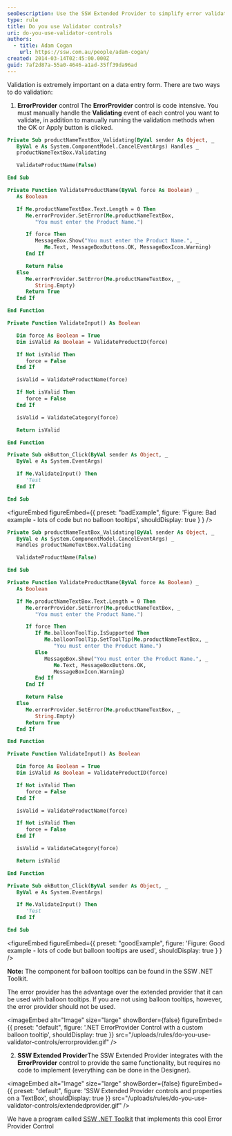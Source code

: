 ```yaml
---
seoDescription: Use the SSW Extended Provider to simplify error validation and display balloon tooltips on a data entry form.
type: rule
title: Do you use Validator controls?
uri: do-you-use-validator-controls
authors:
  - title: Adam Cogan
    url: https://ssw.com.au/people/adam-cogan/
created: 2014-03-14T02:45:00.000Z
guid: 7af2d87a-55a0-4646-a1ad-35ff39da96ad
---
```


Validation is extremely important on a data entry form. There are two ways to do validation:
1. **ErrorProvider** control
   The **ErrorProvider** control is code intensive. You must manually handle the **Validating** event of each control you want to validate, in addition to manually running the validation methods when the OK or Apply button is clicked.

```vb
Private Sub productNameTextBox_Validating(ByVal sender As Object, _
   ByVal e As System.ComponentModel.CancelEventArgs) Handles _
   productNameTextBox.Validating

   ValidateProductName(False)

End Sub

Private Function ValidateProductName(ByVal force As Boolean) _
   As Boolean

   If Me.productNameTextBox.Text.Length = 0 Then
      Me.errorProvider.SetError(Me.productNameTextBox,
         "You must enter the Product Name.")

      If force Then
         MessageBox.Show("You must enter the Product Name.", _
            Me.Text, MessageBoxButtons.OK, MessageBoxIcon.Warning)
      End If

      Return False
   Else
      Me.errorProvider.SetError(Me.productNameTextBox, _
         String.Empty)
      Return True
   End If

End Function

Private Function ValidateInput() As Boolean

   Dim force As Boolean = True
   Dim isValid As Boolean = ValidateProductID(force)

   If Not isValid Then
      force = False
   End If

   isValid = ValidateProductName(force)

   If Not isValid Then
      force = False
   End If

   isValid = ValidateCategory(force)

   Return isValid

End Function

Private Sub okButton_Click(ByVal sender As Object, _
   ByVal e As System.EventArgs)

   If Me.ValidateInput() Then
      'Test
   End If

End Sub
```

<figureEmbed figureEmbed={{
  preset: "badExample",
  figure: 'Figure: Bad example - lots of code but no balloon tooltips',
  shouldDisplay: true
} } />


```vb
Private Sub productNameTextBox_Validating(ByVal sender As Object, _
   ByVal e As System.ComponentModel.CancelEventArgs) _
   Handles productNameTextBox.Validating

   ValidateProductName(False)

End Sub

Private Function ValidateProductName(ByVal force As Boolean) _
   As Boolean

   If Me.productNameTextBox.Text.Length = 0 Then
      Me.errorProvider.SetError(Me.productNameTextBox, _
         "You must enter the Product Name.")

      If force Then
         If Me.balloonToolTip.IsSupported Then
            Me.balloonToolTip.SetToolTip(Me.productNameTextBox, _
               "You must enter the Product Name.")
         Else
            MessageBox.Show("You must enter the Product Name.", _
               Me.Text, MessageBoxButtons.OK,
               MessageBoxIcon.Warning)
         End If
      End If

      Return False
   Else
      Me.errorProvider.SetError(Me.productNameTextBox, _
         String.Empty)
      Return True
   End If

End Function

Private Function ValidateInput() As Boolean

   Dim force As Boolean = True
   Dim isValid As Boolean = ValidateProductID(force)

   If Not isValid Then
      force = False
   End If

   isValid = ValidateProductName(force)

   If Not isValid Then
      force = False
   End If

   isValid = ValidateCategory(force)

   Return isValid

End Function

Private Sub okButton_Click(ByVal sender As Object, _
   ByVal e As System.EventArgs)

   If Me.ValidateInput() Then
      'Test
   End If

End Sub
```

<figureEmbed figureEmbed={{
  preset: "goodExample",
  figure: 'Figure: Good example - lots of code but balloon tooltips are used',
  shouldDisplay: true
} } />


**Note:** The component for balloon tooltips can be found in the SSW .NET Toolkit.

The error provider has the advantage over the extended provider that it can be used with balloon tooltips. If you are not using balloon tooltips, however, the error provider should not be used.


<imageEmbed
  alt="Image"
  size="large"
  showBorder={false}
  figureEmbed={{
    preset: "default",
    figure: '.NET ErrorProvider Control with a custom balloon tooltip',
    shouldDisplay: true
  }}
  src="/uploads/rules/do-you-use-validator-controls/errorprovider.gif"
/>

2. **SSW Extended Provider**The SSW Extended Provider integrates with the **ErrorProvider** control to provide the same functionality, but requires no code to implement (everything can be done in the Designer).


<imageEmbed
  alt="Image"
  size="large"
  showBorder={false}
  figureEmbed={{
    preset: "default",
    figure: 'SSW Extended Provider controls and properties on a TextBox',
    shouldDisplay: true
  }}
  src="/uploads/rules/do-you-use-validator-controls/extendedprovider.gif"
/>

We have a program called [SSW .NET Toolkit](https://ssw.com.au/ssw/NETToolkit/) that implements this cool Error Provider Control